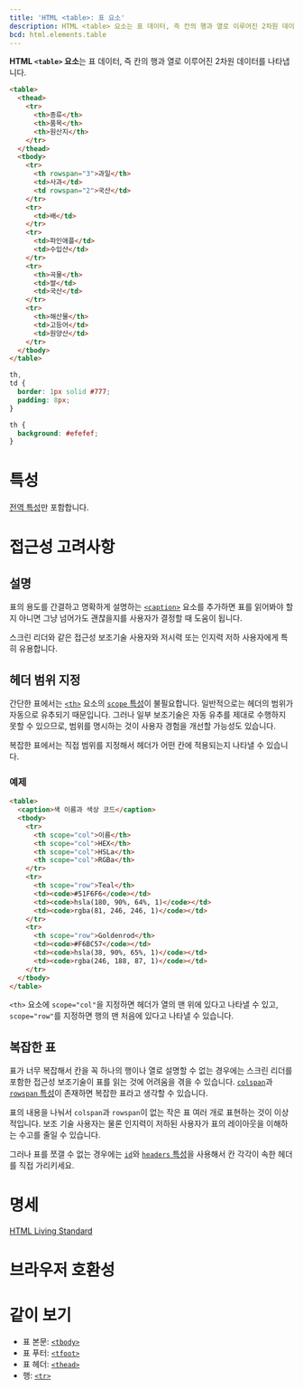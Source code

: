 ```yaml
---
title: 'HTML <table>: 표 요소'
description: HTML <table> 요소는 표 데이터, 즉 칸의 행과 열로 이루어진 2차원 데이터를 나타냅니다.
bcd: html.elements.table
---
```


**HTML `<table>` 요소**는 표 데이터, 즉 칸의 행과 열로 이루어진 2차원 데이터를 나타냅니다.

<HTMLDemo height={180}>

```html
<table>
  <thead>
    <tr>
      <th>종류</th>
      <th>품목</th>
      <th>원산지</th>
    </tr>
  </thead>
  <tbody>
    <tr>
      <th rowspan="3">과일</th>
      <td>사과</td>
      <td rowspan="2">국산</td>
    </tr>
    <tr>
      <td>배</td>
    </tr>
    <tr>
      <td>파인애플</td>
      <td>수입산</td>
    </tr>
    <tr>
      <th>곡물</th>
      <td>쌀</td>
      <td>국산</td>
    </tr>
    <tr>
      <th>해산물</th>
      <td>고등어</td>
      <td>원양산</td>
    </tr>
  </tbody>
</table>
```

```css
th,
td {
  border: 1px solid #777;
  padding: 8px;
}

th {
  background: #efefef;
}
```

</HTMLDemo>

# 특성

[전역 특성](/docs/Web/HTML/Global_attributes)만 포함합니다.

# 접근성 고려사항

## 설명

표의 용도를 간결하고 명확하게 설명하는 [`<caption>`](https://developer.mozilla.org/en-US/docs/Web/HTML/Element/caption) 요소를 추가하면 표를 읽어봐야 할지 아니면 그냥 넘어가도 괜찮을지를 사용자가 결정할 때 도움이 됩니다.

스크린 리더와 같은 접근성 보조기술 사용자와 저시력 또는 인지력 저하 사용자에게 특히 유용합니다.

## 헤더 범위 지정

간단한 표에서는 [`<th>`](https://developer.mozilla.org/en-US/docs/Web/HTML/Element/th) 요소의 [`scope` 특성](https://developer.mozilla.org/en-US/docs/Web/HTML/Element/th#attr-scope)이 불필요합니다. 일반적으로는 헤더의 범위가 자동으로 유추되기 때문입니다. 그러나 일부 보조기술은 자동 유추를 제대로 수행하지 못할 수 있으므로, 범위를 명시하는 것이 사용자 경험을 개선할 가능성도 있습니다.

복잡한 표에서는 직접 범위를 지정해서 헤더가 어떤 칸에 적용되는지 나타낼 수 있습니다.

### 예제

```html
<table>
  <caption>색 이름과 색상 코드</caption>
  <tbody>
    <tr>
      <th scope="col">이름</th>
      <th scope="col">HEX</th>
      <th scope="col">HSLa</th>
      <th scope="col">RGBa</th>
    </tr>
    <tr>
      <th scope="row">Teal</th>
      <td><code>#51F6F6</code></td>
      <td><code>hsla(180, 90%, 64%, 1)</code></td>
      <td><code>rgba(81, 246, 246, 1)</code></td>
    </tr>
    <tr>
      <th scope="row">Goldenrod</th>
      <td><code>#F6BC57</code></td>
      <td><code>hsla(38, 90%, 65%, 1)</code></td>
      <td><code>rgba(246, 188, 87, 1)</code></td>
    </tr>
  </tbody>
</table>
```

`<th>` 요소에 `scope="col"`을 지정하면 헤더가 열의 맨 위에 있다고 나타낼 수 있고, `scope="row"`를 지정하면 행의 맨 처음에 있다고 나타낼 수 있습니다.

## 복잡한 표

표가 너무 복잡해서 칸을 꼭 하나의 행이나 열로 설명할 수 없는 경우에는 스크린 리더를 포함한 접근성 보조기술이 표를 읽는 것에 어려움을 겪을 수 있습니다. [`colspan`](https://developer.mozilla.org/en-US/docs/Web/HTML/Element/td#attr-colspan)과 [`rowspan` 특성](https://developer.mozilla.org/en-US/docs/Web/HTML/Element/td#attr-rowspan)이 존재하면 복잡한 표라고 생각할 수 있습니다.

표의 내용을 나눠서 `colspan`과 `rowspan`이 없는 작은 표 여러 개로 표현하는 것이 이상적입니다. 보조 기술 사용자는 물론 인지력이 저하된 사용자가 표의 레이아웃을 이해하는 수고를 줄일 수 있습니다.

그러나 표를 쪼갤 수 없는 경우에는 [`id`](../Global_attributes#term-id)와 [`headers` 특성](https://developer.mozilla.org/en-US/docs/Web/HTML/Element/td#attr-headers)을 사용해서 칸 각각이 속한 헤더를 직접 가리키세요.

# 명세

[HTML Living Standard](https://html.spec.whatwg.org/multipage/tables.html#the-table-element)

# 브라우저 호환성

<BrowserCompat data={props.bcd} />

# 같이 보기

- 표 본문: [`<tbody>`](./tbody)
- 표 푸터: [`<tfoot>`](./tfoot)
- 표 헤더: [`<thead>`](./thead)
- 행: [`<tr>`](./tr)
